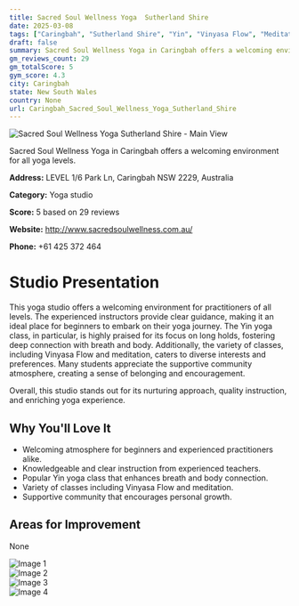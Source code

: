 ```yaml
---
title: Sacred Soul Wellness Yoga  Sutherland Shire
date: 2025-03-08
tags: ["Caringbah", "Sutherland Shire", "Yin", "Vinyasa Flow", "Meditation", "welcoming", "community-oriented", "Caringbah"]  
draft: false
summary: Sacred Soul Wellness Yoga in Caringbah offers a welcoming environment for all yoga levels.
gm_reviews_count: 29
gm_totalScore: 5
gym_score: 4.3
city: Caringbah
state: New South Wales
country: None
url: Caringbah_Sacred_Soul_Wellness_Yoga_Sutherland_Shire
---
```


<div className="aspect-[16/9] relative my-8">
  <img 
    src="https://lh5.googleusercontent.com/p/AF1QipPzLPOAzDr7ium4BcN0nVbKQcKfM1vfZy6r51LW=w1920-h1080-k-no"
    alt="Sacred Soul Wellness Yoga  Sutherland Shire - Main View"
    className="object-cover absolute inset-0 w-full h-full rounded-lg"
  />
</div>

Sacred Soul Wellness Yoga in Caringbah offers a welcoming environment for all yoga levels.

**Address:** LEVEL 1/6 Park Ln, Caringbah NSW 2229, Australia

**Category:** Yoga studio

**Score:** 5 based on 29 reviews

**Website:** http://www.sacredsoulwellness.com.au/

**Phone:** +61 425 372 464

# Studio Presentation

This yoga studio offers a welcoming environment for practitioners of all levels. The experienced instructors provide clear guidance, making it an ideal place for beginners to embark on their yoga journey. The Yin yoga class, in particular, is highly praised for its focus on long holds, fostering deep connection with breath and body. Additionally, the variety of classes, including Vinyasa Flow and meditation, caters to diverse interests and preferences. Many students appreciate the supportive community atmosphere, creating a sense of belonging and encouragement.

Overall, this studio stands out for its nurturing approach, quality instruction, and enriching yoga experience.

## Why You'll Love It

- Welcoming atmosphere for beginners and experienced practitioners alike.
- Knowledgeable and clear instruction from experienced teachers.
- Popular Yin yoga class that enhances breath and body connection.
- Variety of classes including Vinyasa Flow and meditation.
- Supportive community that encourages personal growth.

## Areas for Improvement

None

<div className="grid grid-cols-1 xl:grid-cols-2 gap-4 my-8">
<div className="aspect-[4/3] relative"><img src="https://lh3.googleusercontent.com/p/AF1QipMjob-Wmpl7NM0U0w90wmfrCCP0q3N98425wsf2=w1920-h1080-k-no" alt="Image 1" className="object-cover absolute inset-0 w-full h-full rounded-lg" /></div>
<div className="aspect-[4/3] relative"><img src="https://lh5.googleusercontent.com/p/AF1QipMZ03w0JmVY6bfOoe13DvNJKqWYQH7vwMCtRE4e=w1920-h1080-k-no" alt="Image 2" className="object-cover absolute inset-0 w-full h-full rounded-lg" /></div>
<div className="aspect-[4/3] relative"><img src="https://lh5.googleusercontent.com/p/AF1QipMkVg1NGtcrBM1JeJxU8MA4PcfJTxeyiSOrkqID=w1920-h1080-k-no" alt="Image 3" className="object-cover absolute inset-0 w-full h-full rounded-lg" /></div>
<div className="aspect-[4/3] relative"><img src="https://lh3.googleusercontent.com/gps-cs-s/AB5caB9n_xpacBp1CbL-A4hN9s5Luv-qUWfYpn4Ao6w9ZEeQlkUTp4OHxx3YDF22_xLl-SU7tEDBUj_4vw2wzlWvqa7JIAcnDskiTT3uK6nyBYRJYm9SIPXMQ7yjcUdLWTiS3SDb2BMK=w1920-h1080-k-no" alt="Image 4" className="object-cover absolute inset-0 w-full h-full rounded-lg" /></div>
</div>